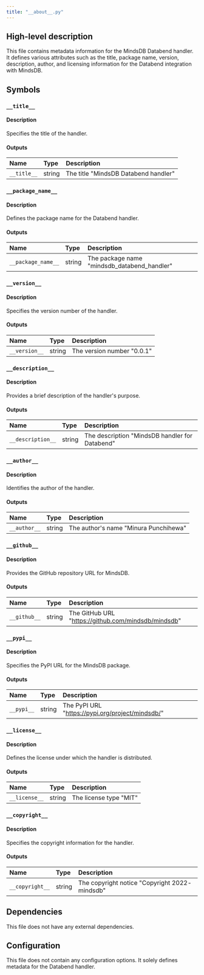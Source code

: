 ```yaml
---
title: "__about__.py"
---
```


## High-level description
This file contains metadata information for the MindsDB Databend handler. It defines various attributes such as the title, package name, version, description, author, and licensing information for the Databend integration with MindsDB.

## Symbols

### `__title__`
#### Description
Specifies the title of the handler.

#### Outputs
| Name | Type | Description |
|:-----|:-----|:------------|
| `__title__` | string | The title "MindsDB Databend handler" |

### `__package_name__`
#### Description
Defines the package name for the Databend handler.

#### Outputs
| Name | Type | Description |
|:-----|:-----|:------------|
| `__package_name__` | string | The package name "mindsdb_databend_handler" |

### `__version__`
#### Description
Specifies the version number of the handler.

#### Outputs
| Name | Type | Description |
|:-----|:-----|:------------|
| `__version__` | string | The version number "0.0.1" |

### `__description__`
#### Description
Provides a brief description of the handler's purpose.

#### Outputs
| Name | Type | Description |
|:-----|:-----|:------------|
| `__description__` | string | The description "MindsDB handler for Databend" |

### `__author__`
#### Description
Identifies the author of the handler.

#### Outputs
| Name | Type | Description |
|:-----|:-----|:------------|
| `__author__` | string | The author's name "Minura Punchihewa" |

### `__github__`
#### Description
Provides the GitHub repository URL for MindsDB.

#### Outputs
| Name | Type | Description |
|:-----|:-----|:------------|
| `__github__` | string | The GitHub URL "https://github.com/mindsdb/mindsdb" |

### `__pypi__`
#### Description
Specifies the PyPI URL for the MindsDB package.

#### Outputs
| Name | Type | Description |
|:-----|:-----|:------------|
| `__pypi__` | string | The PyPI URL "https://pypi.org/project/mindsdb/" |

### `__license__`
#### Description
Defines the license under which the handler is distributed.

#### Outputs
| Name | Type | Description |
|:-----|:-----|:------------|
| `__license__` | string | The license type "MIT" |

### `__copyright__`
#### Description
Specifies the copyright information for the handler.

#### Outputs
| Name | Type | Description |
|:-----|:-----|:------------|
| `__copyright__` | string | The copyright notice "Copyright 2022- mindsdb" |

## Dependencies
This file does not have any external dependencies.

## Configuration
This file does not contain any configuration options. It solely defines metadata for the Databend handler.